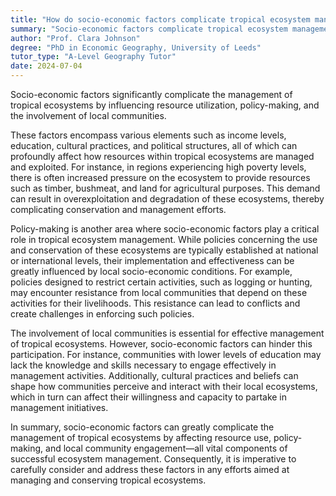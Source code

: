 ```yaml
---
title: "How do socio-economic factors complicate tropical ecosystem management?"
summary: "Socio-economic factors complicate tropical ecosystem management by influencing resource use, policy-making, and local community involvement."
author: "Prof. Clara Johnson"
degree: "PhD in Economic Geography, University of Leeds"
tutor_type: "A-Level Geography Tutor"
date: 2024-07-04
---
```


Socio-economic factors significantly complicate the management of tropical ecosystems by influencing resource utilization, policy-making, and the involvement of local communities.

These factors encompass various elements such as income levels, education, cultural practices, and political structures, all of which can profoundly affect how resources within tropical ecosystems are managed and exploited. For instance, in regions experiencing high poverty levels, there is often increased pressure on the ecosystem to provide resources such as timber, bushmeat, and land for agricultural purposes. This demand can result in overexploitation and degradation of these ecosystems, thereby complicating conservation and management efforts.

Policy-making is another area where socio-economic factors play a critical role in tropical ecosystem management. While policies concerning the use and conservation of these ecosystems are typically established at national or international levels, their implementation and effectiveness can be greatly influenced by local socio-economic conditions. For example, policies designed to restrict certain activities, such as logging or hunting, may encounter resistance from local communities that depend on these activities for their livelihoods. This resistance can lead to conflicts and create challenges in enforcing such policies.

The involvement of local communities is essential for effective management of tropical ecosystems. However, socio-economic factors can hinder this participation. For instance, communities with lower levels of education may lack the knowledge and skills necessary to engage effectively in management activities. Additionally, cultural practices and beliefs can shape how communities perceive and interact with their local ecosystems, which in turn can affect their willingness and capacity to partake in management initiatives.

In summary, socio-economic factors can greatly complicate the management of tropical ecosystems by affecting resource use, policy-making, and local community engagement—all vital components of successful ecosystem management. Consequently, it is imperative to carefully consider and address these factors in any efforts aimed at managing and conserving tropical ecosystems.
    